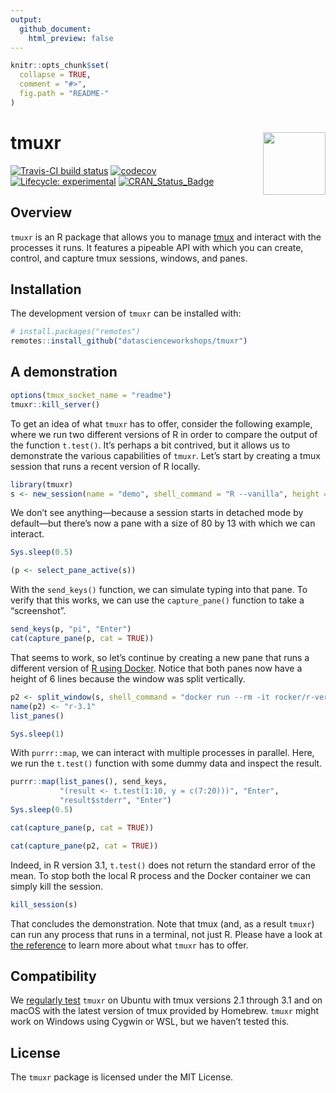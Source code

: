 ```yaml
---
output:
  github_document:
    html_preview: false
---
```


<!-- README.md is generated from README.Rmd. Please edit that file -->

```r
knitr::opts_chunk$set(
  collapse = TRUE,
  comment = "#>",
  fig.path = "README-"
)
```

# tmuxr <img src="man/figures/logo.png" align="right" width="100px" />

[![Travis-CI build status](https://travis-ci.org/datascienceworkshops/tmuxr.svg?branch=master)](https://travis-ci.org/datascienceworkshops/tmuxr) 
[![codecov](https://codecov.io/gh/datascienceworkshops/tmuxr/branch/master/graph/badge.svg)](https://codecov.io/gh/datascienceworkshops/tmuxr)
[![Lifecycle: experimental](https://img.shields.io/badge/lifecycle-experimental-orange.svg)](https://www.tidyverse.org/lifecycle/#experimental)
[![CRAN_Status_Badge](https://www.r-pkg.org/badges/version/tmuxr)](https://cran.r-project.org/package=tmuxr)

## Overview

`tmuxr` is an R package that allows you to manage [tmux](https://github.com/tmux/tmux/wiki) and interact with the processes it runs. It features a pipeable API with which you can create, control, and capture tmux sessions, windows, and panes.

## Installation

The development version of `tmuxr` can be installed with:

```r
# install.packages("remotes")
remotes::install_github("datascienceworkshops/tmuxr")
```

## A demonstration

```r
options(tmux_socket_name = "readme")
tmuxr::kill_server()
```

To get an idea of what `tmuxr` has to offer, consider the following example, where we run two different versions of R in order to compare the output of the function `t.test()`. It's perhaps a bit contrived, but it allows us to demonstrate the various capabilities of `tmuxr`.  Let's start by creating a tmux session that runs a recent version of R locally.

```r
library(tmuxr)
s <- new_session(name = "demo", shell_command = "R --vanilla", height = 13)
```

We don't see anything---because a session starts in detached mode by default---but there's now a pane with a size of 80 by 13 with which we can interact.

```r
Sys.sleep(0.5)
```

```r
(p <- select_pane_active(s))
```

With the `send_keys()` function, we can simulate typing into that pane. To verify that this works, we can use the `capture_pane()` function to take a "screenshot". 
 
```r
send_keys(p, "pi", "Enter")
cat(capture_pane(p, cat = TRUE))
```

That seems to work, so let's continue by creating a new pane that runs a different version of [R using Docker](https://github.com/rocker-org/rocker). Notice that both panes now have a height of 6 lines because the window was split vertically.

```r
p2 <- split_window(s, shell_command = "docker run --rm -it rocker/r-ver:3.1.0")
name(p2) <- "r-3.1"
list_panes()
```

```r
Sys.sleep(1)
```

With `purrr::map`, we can interact with multiple processes in parallel. Here, we run the `t.test()` function with some dummy data and inspect the result.

```r
purrr::map(list_panes(), send_keys,
           "(result <- t.test(1:10, y = c(7:20)))", "Enter",
           "result$stderr", "Enter")
Sys.sleep(0.5)

cat(capture_pane(p, cat = TRUE))

cat(capture_pane(p2, cat = TRUE))
```

Indeed, in R version 3.1, `t.test()` does not return the standard error of the mean. To stop both the local R process and the Docker container we can simply kill the session.   

```r
kill_session(s)
```

That concludes the demonstration. Note that tmux (and, as a result `tmuxr`) can run any process that runs in a terminal, not just R. Please have a look at [the reference](https://datascienceworkshops.github.io/tmuxr/reference/) to learn more about what `tmuxr` has to offer.


## Compatibility

We [regularly test](https://travis-ci.org/datascienceworkshops/tmuxr) `tmuxr` on Ubuntu with tmux versions 2.1 through 3.1 and on macOS with the latest version of tmux provided by Homebrew. `tmuxr` might work on Windows using Cygwin or WSL, but we haven't tested this.

## License

The `tmuxr` package is licensed under the MIT License.
